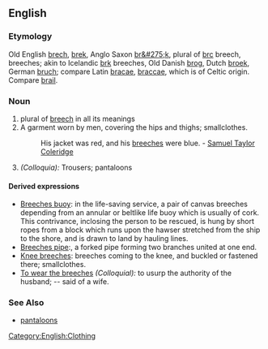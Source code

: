 ==English==

{{Webster}}

===Etymology===
Old English [[brech]], [[brek]], Anglo Saxon [[br&#275;k]], plural of [[brc]] breech, breeches; akin to Icelandic [[brk]] breeches, Old Danish [[brog]], Dutch [[broek]], German [[bruch]]; compare Latin [[bracae]], [[braccae]], which is of Celtic origin. Compare [[brail]].

===Noun===
# plural of [[breech]] in all its meanings
#A garment worn by men, covering the hips and thighs; smallclothes.
#:His jacket was red, and his [[breeches]] were blue. - [[Samuel Taylor Coleridge]]
#''(Colloquia):'' Trousers; pantaloons

====Derived expressions====
*[[Breeches buoy]]: in the life-saving service, a pair of canvas breeches depending from an annular or beltlike life buoy which is usually of cork. This contrivance, inclosing the person to be rescued, is hung by short ropes from a block which runs upon the hawser stretched from the ship to the shore, and is drawn to land by hauling lines.
*[[Breeches pipe]]:, a forked pipe forming two branches united at one end.
*[[Knee breeches]]: breeches coming to the knee, and buckled or fastened there; smallclothes.
*[[To wear the breeches]] ''(Colloquial):'' to usurp the authority of the husband; -- said of a wife. 

===See Also===
*[[pantaloons]]

[[Category:English:Clothing]]